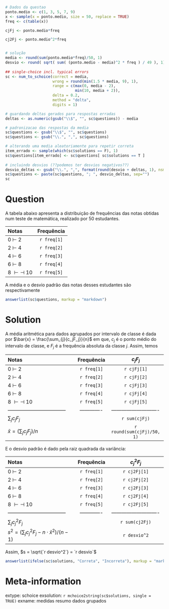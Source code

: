 ```r
# Dados da questao
ponto.medio <- c(1, 3, 5, 7, 9)
x <- sample(x = ponto.medio, size = 50, replace = TRUE)
freq <- c(table(x))

cjFj <- ponto.medio*freq

cj2Fj <- ponto.medio^2*freq


# solução
media <- round(sum(ponto.medio*freq)/50, 1)
desvio <- round( sqrt( sum( (ponto.medio - media)^2 * freq ) / 49 ), 1)
  
## single-choice incl. typical errors
sc <- num_to_schoice(correct = media,
                     wrong = round(min(1.5 * media, 9), 1),
                     range = c(max(0, media - 2),
                               min(10, media + 2)),
                     delta = 0.2,
                     method = "delta",
                     digits = 1)

# guardando deltas gerados para respostas erradas
deltas <- as.numeric(gsub("\\$", "", sc$questions)) - media

# padronizacao das respostas da media
sc$questions <- gsub("\\$", "", sc$questions)
sc$questions <- gsub("\\.", ",", sc$questions)

# alterando uma media aleatoriamente para repetir correta
item_errado <- sample(which(sc$solutions == F), 1) 
sc$questions[item_errado] <- sc$questions[ sc$solutions == T ]
  
# incluindo desvios (??podemos ter desvios negativos??)
desvio_deltas <- gsub("\\.", ",", format(round(desvio + deltas, 1), nsmall=1))
sc$questions <- paste(sc$questions, "; ", desvio_deltas, sep="")
sc
```

Question
========
A tabela abaixo apresenta a distribuição de frequências das notas obtidas num teste de matemática, realizado por 50 estudantes.

| Notas            | Frequência |
| :----------------------------- | :-----------------: |
| 0 $\vdash$ 2      |        `r freq[1]`        |
| 2 $\vdash$ 4        |      `r freq[2]`      |
| 4 $\vdash$ 6       |      `r freq[3]`   |
| 6 $\vdash$ 8     |         `r freq[4]`  |
| 8 $\vdash\dashv$ 10 |       `r freq[5]`      |

A média e o desvio padrão das notas desses estudantes são respectivamente

```r
answerlist(sc$questions, markup = "markdown")
```

Solution
========
A média aritmética para dados agrupados por intervalo de classe é dada por $\bar{x} = \frac{\sum_{j}{c_jF_j}}{n}$ em que, $c_j$ é o ponto médio do intervalo de classe, e $F_j$ é a frequência absoluta da classe $j$. Assim, temos

| Notas                               |  Frequência   |           $c_jF_j$           |
| :---------------------------------- | :-----------: | :--------------------------: |
| 0 $\vdash$ 2                        |  `r freq[1]`  |         `r cjFj[1]`          |
| 2 $\vdash$ 4                        |  `r freq[2]`  |         `r cjFj[2]`          |
| 4 $\vdash$ 6                        |  `r freq[3]`  |         `r cjFj[3]`          |
| 6 $\vdash$ 8                        |  `r freq[4]`  |         `r cjFj[4]`          |
| 8 $\vdash\dashv$ 10                 |  `r freq[5]`  |         `r cjFj[5]`          |
| ----------------------------------- | ------------- | ---------------------------- |
| $\sum_{j}{c_jF_j}$                  |               |        `r sum(cjFj)`         |
| $\bar{x} = (\sum_{j}{c_jF_j})/n$   |               |  `r round(sum(cjFj)/50, 1)`  |



E o desvio padrão é dado pela raiz quadrada da variância:


| Notas                               |  Frequência   |           $c_j^2F_j$           |
| :---------------------------------- | :-----------: | :--------------------------: |
| 0 $\vdash$ 2                        |  `r freq[1]`  |         `r cj2Fj[1]`          |
| 2 $\vdash$ 4                        |  `r freq[2]`  |         `r cj2Fj[2]`          |
| 4 $\vdash$ 6                        |  `r freq[3]`  |         `r cj2Fj[3]`          |
| 6 $\vdash$ 8                        |  `r freq[4]`  |         `r cj2Fj[4]`          |
| 8 $\vdash\dashv$ 10                 |  `r freq[5]`  |         `r cj2Fj[5]`          |
| ----------------------------------- | ------------- | ---------------------------- |
| $\sum_{j}{c_j^2F_j}$                  |               |        `r sum(cj2Fj)`         |
| $s^2 = (\sum_{j}{c_j^2F_j}-n \cdot \bar{x}^2)/(n-1)$ |              |  `r desvio^2`  |

Assim, $s = \sqrt{`r desvio^2`} = `r desvio`$


```r
answerlist(ifelse(sc$solutions, "Correta", "Incorreta"), markup = "markdown")
```

Meta-information
================
extype: schoice
exsolution: `r mchoice2string(sc$solutions, single = TRUE)`
exname: medidas resumo dados grupados